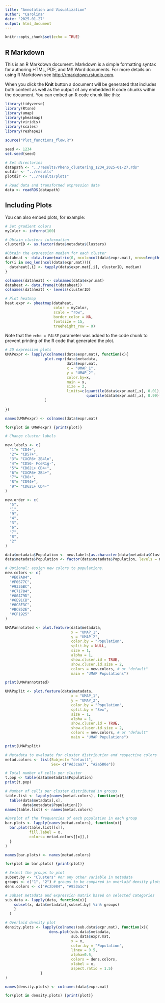 ```yaml
---
title: "Annotation and Visualization"
author: "Carolina"
date: "2025-01-27"
output: html_document
---
```


```r
knitr::opts_chunk$set(echo = TRUE)
```

## R Markdown

This is an R Markdown document. Markdown is a simple formatting syntax for authoring HTML, PDF, and MS Word documents. For more details on using R Markdown see <http://rmarkdown.rstudio.com>.

When you click the **Knit** button a document will be generated that includes both content as well as the output of any embedded R code chunks within the document. You can embed an R code chunk like this:

```r

library(tidyverse)
library(Rtsne)
library(umap)
library(pheatmap)
library(viridis)
library(scales)
library(reshape2)

source("Plot_functions_flow.R")

seed <- 1234
set.seed(seed)

```



```r

# Set directories
datapath <- "../results/Pheno_clustering_1234_2025-01-27.rds"
outdir <- "../results"
plotdir <- "../results/plots"

# Read data and transformed expression data
data <- readRDS(datapath)

```

## Including Plots

You can also embed plots, for example:

```r

# Set gradient colors
myColor <- inferno(100)

# Obtain clusters information
clusterID <- as.factor(data$metadata$Clusters)

#Obtain the expression median for each cluster
dataheat <- data.frame(matrix(0, ncol=ncol(data$expr.mat), nrow=length(levels(clusterID))))
for(i in seq_len(ncol(data$expr.mat))){
  dataheat[,i] <- tapply(data$expr.mat[,i], clusterID, median)
}

colnames(dataheat) <- colnames(data$expr.mat)
dataheat <- data.frame(t(dataheat))
colnames(dataheat) <- levels(clusterID)

# Plot heatmap
heat.expr <- pheatmap(dataheat, 
                      color = myColor, 
                      scale = "row", 
                      border_color = NA, 
                      fontsize = 15, 
                      treeheight_row = 0)  


```

Note that the `echo = FALSE` parameter was added to the code chunk to prevent printing of the R code that generated the plot.

```r

# 2D expression plots
UMAPexpr <- lapply(colnames(data$expr.mat), function(x){
                  plot.expr(data$metadata, 
                            data$expr.mat,
                            x = "UMAP_1",
                            y = "UMAP_2", 
                            color.by=x, 
                            main = x, 
                            size = 2,
                            limits=c(quantile(data$expr.mat[,x], 0.01), 
                                     quantile(data$expr.mat[,x], 0.99))
                  )
                            
})

names(UMAPexpr) <- colnames(data$expr.mat)

for(plot in UMAPexpr) {print(plot)}
```

```r

# Change cluster labels

new.labels <- c(
  "1"= "CD4+",
  "2"= "CD57+",
  "3"= "CXCR6+ 2B4lo",
  "4"= "CD56- FceR1g-",
  "5"= "CD62L+ CD4+",
  "6"= "CXCR6+ 2B4+",
  "7"= "CD8+",
  "8"= "CD94+",
  "9"= "CD62L+ CD4-"
)

new.order <- c(
  "5",
  "1",
  "9",
  "4",
  "3",
  "6",
  "7",
  "8",
  "2"
)

data$metadata$Population <- new.labels[as.character(data$metadata$Clusters)]
data$metadata$Population <- factor(data$metadata$Population, levels = new.labels[new.order])

```


```r

# Optional: assign new colors to populations.
new.colors <- c(
  "#E07A04", 
  "#F0677C", 
  "#9326BC", 
  "#C71784", 
  "#00A79D",
  "#6E91CB", 
  "#6C8F3C", 
  "#BC852E", 
  "#CF1925"
)

UMAPannotated <- plot.feature(data$metadata, 
                              x = "UMAP_1",
                              y = "UMAP_2",
                              color.by = "Population", 
                              split.by = NULL,
                              size = 1,
                              alpha = 1,
                              show.cluser.id = TRUE,
                              show.cluser.id.size = 2,
                              colors = new.colors, # or "default"
                              main = "UMAP Populations")

print(UMAPannotated)

```


```r


UMAPsplit <- plot.feature(data$metadata, 
                              x = "UMAP_1",
                              y = "UMAP_2",
                              color.by = "Population", 
                              split.by = "Sex",
                              size = 1,
                              alpha = 1,
                              show.cluser.id = TRUE,
                              show.cluser.id.size = 2,
                              colors = new.colors, # or "default"
                              main = "UMAP Populations")

print(UMAPsplit)

```

```r

# Metadata to evaluate for cluster distribution and respective colors
metad.colors <- list(Subject= "default",
                     Sex= c("#d3caa7", "#2a580e")) 

# Total number of cells per cluster
t.pop <- table(data$metadata$Population) 
print(t.pop)

# Number of cells per cluster distributed in groups
table.list <- lapply(names(metad.colors), function(x){
  table(data$metadata[,x], 
        data$metadata$Population)})
names(table.list) <- names(metad.colors)

#Barplot of the frequencies of each population in each group
bar.plots <- lapply(names(metad.colors), function(x){
  bar.plot(table.list[[x]], 
           fill.label = x, 
           colors= metad.colors[[x]],)
  }
)

names(bar.plots) <- names(metad.colors)

for(plot in bar.plots) {print(plot)}


```

```r

# Select the groups to plot
subset.by <- "Clusters" #or any other variable in metadata
groups <- c("1", "2") # groups to be compared in overlaid density plots
dens.colors <- c("#c2b984", "#953a1c")

# Subset metadata and expression matrix based on selected categories
sub.data <- lapply(data, function(x){
    subset(x, data$metadata[,subset.by] %in% groups)
    }
  )

# Overlaid density plot
density.plots <- lapply(colnames(sub.data$expr.mat), function(x){
                    dens.plot(sub.data$metadata,
                              sub.data$expr.mat,
                              x = x,
                              color.by = "Population",
                              linew = 0.5,
                              alpha=0.6,
                              colors = dens.colors,
                              xlabel = x,
                              aspect.ratio = 1.5)
                }
)

names(density.plots) <- colnames(data$expr.mat)

for(plot in density.plots) {print(plot)}

```

